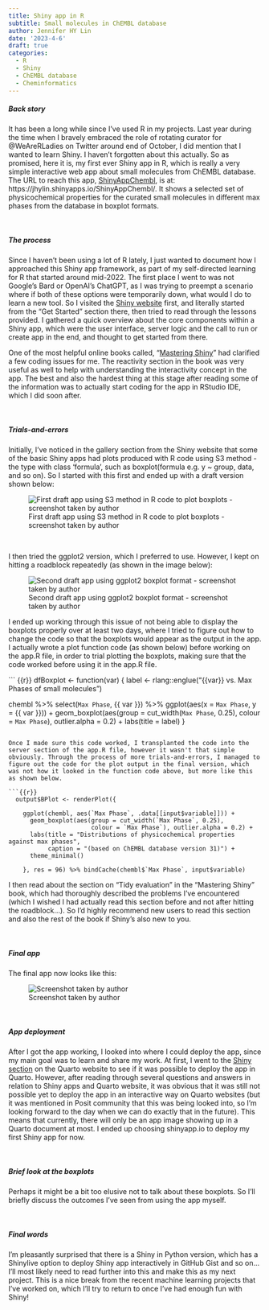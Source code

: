 ```yaml
---
title: Shiny app in R
subtitle: Small molecules in ChEMBL database
author: Jennifer HY Lin
date: '2023-4-6'
draft: true
categories:
  - R
  - Shiny
  - ChEMBL database
  - Cheminformatics
---
```


##### **Back story**

It has been a long while since I've used R in my projects. Last year during the time when I bravely embraced the role of rotating curator for @WeAreRLadies on Twitter around end of October, I did mention that I wanted to learn Shiny. I haven't forgotten about this actually. So as promised, here it is, my first ever Shiny app in R, which is really a very simple interactive web app about small molecules from ChEMBL database. The URL to reach this app, [ShinyAppChembl](https://jhylin.shinyapps.io/ShinyAppChembl/), is at: https://jhylin.shinyapps.io/ShinyAppChembl/. It shows a selected set of physicochemical properties for the curated small molecules in different max phases from the database in boxplot formats.

<br>

##### **The process**

Since I haven't been using a lot of R lately, I just wanted to document how I approached this Shiny app framework, as part of my self-directed learning for R that started around mid-2022. The first place I went to was not Google's Bard or OpenAI's ChatGPT, as I was trying to preempt a scenario where if both of these options were temporarily down, what would I do to learn a new tool. So I visited the [Shiny website](https://shiny.rstudio.com/) first, and literally started from the "Get Started" section there, then tried to read through the lessons provided. I gathered a quick overview about the core components within a Shiny app, which were the user interface, server logic and the call to run or create app in the end, and thought to get started from there.

One of the most helpful online books called, "[Mastering Shiny](https://mastering-shiny.org/index.html)" had clarified a few coding issues for me. The reactivity section in the book was very useful as well to help with understanding the interactivity concept in the app. The best and also the hardest thing at this stage after reading some of the information was to actually start coding for the app in RStudio IDE, which I did soon after.

<br>

##### **Trials-and-errors**

Initially, I've noticed in the gallery section from the Shiny website that some of the basic Shiny apps had plots produced with R code using S3 method - the type with class 'formula', such as boxplot(formula e.g. y ~ group, data, and so on). So I started with this first and ended up with a draft version shown below:

![First draft app using S3 method in R code to plot boxplots - screenshot taken by author](Draft_app_error_1.jpg)

<br>

I then tried the ggplot2 version, which I preferred to use. However, I kept on hitting a roadblock repeatedly (as shown in the image below):

![Second draft app using ggplot2 boxplot format - screenshot taken by author](Draft_app_error_2.jpg)

I ended up working through this issue of not being able to display the boxplots properly over at least two days, where I tried to figure out how to change the code so that the boxplots would appear as the output in the app. I actually wrote a plot function code (as shown below) before working on the app.R file, in order to trial plotting the boxplots, making sure that the code worked before using it in the app.R file.

``` {{r}}
dfBoxplot <- function(var) {
  label <- rlang::englue("{{var}} vs. Max Phases of small molecules")
  
  chembl %>% 
    select(`Max Phase`, {{ var }}) %>% 
    ggplot(aes(x = `Max Phase`, y = {{ var }})) +
    geom_boxplot(aes(group = cut_width(`Max Phase`, 0.25), 
                     colour = `Max Phase`), 
                 outlier.alpha = 0.2) +
    labs(title = label)
}
```

Once I made sure this code worked, I transplanted the code into the server section of the app.R file, however it wasn't that simple obviously. Through the process of more trials-and-errors, I managed to figure out the code for the plot output in the final version, which was not how it looked in the function code above, but more like this as shown below.

```{{r}}
  output$BPlot <- renderPlot({ 
    
    ggplot(chembl, aes(`Max Phase`, .data[[input$variable]])) +
      geom_boxplot(aes(group = cut_width(`Max Phase`, 0.25), 
                       colour = `Max Phase`), outlier.alpha = 0.2) +
      labs(title = "Distributions of physicochemical properties against max phases",
           caption = "(based on ChEMBL database version 31)") +
      theme_minimal()
    
    }, res = 96) %>% bindCache(chembl$`Max Phase`, input$variable)
```

I then read about the section on "Tidy evaluation" in the "Mastering Shiny" book, which had thoroughly described the problems I've encountered (which I wished I had actually read this section before and not after hitting the roadblock...). So I'd highly recommend new users to read this section and also the rest of the book if Shiny's also new to you.

<br>

##### **Final app**

The final app now looks like this:

![Screenshot taken by author](Final_app.jpg)

<br>

##### **App deployment**

After I got the app working, I looked into where I could deploy the app, since my main goal was to learn and share my work. At first, I went to the [Shiny section](https://quarto.org/docs/interactive/shiny/index.html) on the Quarto website to see if it was possible to deploy the app in Quarto. However, after reading through several questions and answers in relation to Shiny apps and Quarto website, it was obvious that it was still not possible yet to deploy the app in an interactive way on Quarto websites (but it was mentioned in Posit community that this was being looked into, so I'm looking forward to the day when we can do exactly that in the future). This means that currently, there will only be an app image showing up in a Quarto document at most. I ended up choosing shinyapp.io to deploy my first Shiny app for now.

<br>

##### **Brief look at the boxplots**

Perhaps it might be a bit too elusive not to talk about these boxplots. So I'll briefly discuss the outcomes I've seen from using the app myself.

<br>

##### **Final words**

I'm pleasantly surprised that there is a Shiny in Python version, which has a Shinylive option to deploy Shiny app interactively in GitHub Gist and so on... I'll most likely need to read further into this and make this as my next project. This is a nice break from the recent machine learning projects that I've worked on, which I'll try to return to once I've had enough fun with Shiny!
